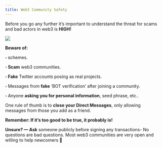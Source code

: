 ```yaml
---
title: Web3 Community Safety
---
```


Before you go any further it’s important to understand the threat for scams and bad actors in web3 is **HIGH!**

![](/assets/lil-lock-expand.png)

**Beware of:**

▫ <Nutshell children="Pump and Dump" glossaryEntry="content/glossary/CH3-Pump-and-dump.mdx" />  schemes.

▫ **Scam** web3 communities.

▫ **Fake** Twitter accounts posing as real projects.

▫ Messages from **fake** ‘BOT verification’ after joining a community.

▫ Anyone **asking you for personal information**, seed phrase, etc..

One rule of thumb is to **close your Direct Messages**, only allowing messages from those you add as a friend.

**Remember: If it’s too good to be true, it probably is!**

**Unsure? — Ask** someone publicly before signing any transactions- No questions are bad questions. Most web3 communities are very open and willing to help newcomers 🤝
